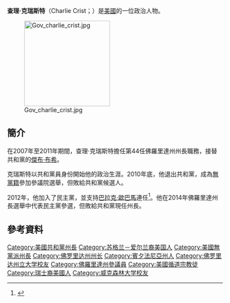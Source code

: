 '''查理·克瑞斯特'''（Charlie Crist；{{bd|1956年|7月24日}}）是[[美國|美國]]的一位政治人物。

[[File:Gov_charlie_crist.jpg|200px]]

== 簡介 ==
在2007年至2011年期間，查理·克瑞斯特擔任第44任佛羅里達州州長職務，接替共和黨的[[傑布·布希|傑布·布希]]。

克瑞斯特以共和黨員身份開始他的政治生涯。2010年底，他退出共和黨，成為[[無黨籍|無黨籍]]參加參議院選舉，但敗給共和黨候選人。

2012年，他加入了民主黨，並支持[[巴拉克·歐巴馬|巴拉克·歐巴馬]]連任<ref name="changing">{{cite news |url=http://www.nytimes.com/2012/12/09/us/politics/charlie-crist-former-florida-governor-joins-democratic-party.html |title=Changing Affiliation Again, Former Governor of Florida Becomes a Democrat |agency=Associated Press |work=[[紐約時報|紐約時報]] |date=December 8, 2012 |accessdate=March 26, 2013 |archive-date=2021-03-08 |archive-url=https://web.archive.org/web/20210308135336/https://www.nytimes.com/2012/12/09/us/politics/charlie-crist-former-florida-governor-joins-democratic-party.html |dead-url=no }}</ref>。他在2014年佛羅里達州長選舉中代表民主黨參選，但敗給共和黨現任州長。

== 參考資料 ==
{{reflist}}
{{DEFAULTSORT: Crist, Charlie}}
[[Category:美國共和黨州長|Category:美國共和黨州長]]
[[Category:苏格兰－爱尔兰裔美国人|Category:苏格兰－爱尔兰裔美国人]]
[[Category:美國無黨派州長|Category:美國無黨派州長]]
[[Category:佛罗里达州州长|Category:佛罗里达州州长]]
[[Category:賓夕法尼亞州人|Category:賓夕法尼亞州人]]
[[Category:佛罗里达州立大学校友|Category:佛罗里达州立大学校友]]
[[Category:佛羅里達州參議員|Category:佛羅里達州參議員]]
[[Category:美國循道宗教徒|Category:美國循道宗教徒]]
[[Category:瑞士裔美國人|Category:瑞士裔美國人]]
[[Category:威克森林大学校友|Category:威克森林大学校友]]